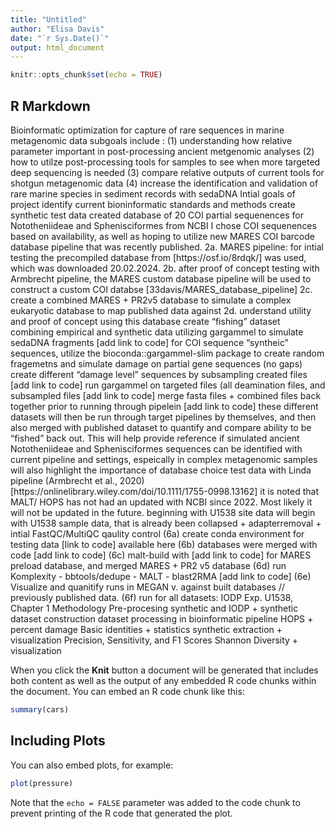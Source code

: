 ```yaml
---
title: "Untitled"
author: "Elisa Davis"
date: "`r Sys.Date()`"
output: html_document
---
```


```r
knitr::opts_chunk$set(echo = TRUE)
```

## R Markdown
Bioinformatic optimization for capture of rare sequences in marine metagenomic data
subgoals include :
(1) understanding how relative parameter important in post-processing ancient metgenomic analyses
(2) how to utilze post-processing tools for samples to see when more targeted deep sequencing is needed
(3) compare relative outputs of current tools for shotgun metagenomic data
(4) increase the identification and validation of rare marine species in sediment records with sedaDNA
Intial goals of project
identify current bioninformatic standards and methods
create synthetic test data
created database of 20 COI partial sequenences for Nototheniideae and Sphenisciformes from NCBI
I chose COI sequenences based on availability, as well as hoping to utilize new MARES COI barcode database pipeline that was recently published. 2a. MARES pipeline: for intial testing the precompiled database from [https://osf.io/8rdqk/] was used, which was downloaded 20.02.2024. 2b. after proof of concept testing with Armbrecht pipeline, the MARES custom database pipeline will be used to construct a custom COI databse [33davis/MARES_database_pipeline] 2c. create a combined MARES + PR2v5 database to simulate a complex eukaryotic database to map published data against 2d. understand utility and proof of concept using this database
create "fishing" dataset combining empirical and synthetic data
utilizing gargammel to simulate sedaDNA fragments [add link to code]
for COI sequence "syntheic" sequences, utilize the bioconda::gargammel-slim package to create random fragemetns and simulate damage on partial gene sequences (no gaps)
create different "damage level" sequences by subsampling created files [add link to code]
run gargammel on targeted files (all deamination files, and subsampled files [add link to code]
merge fasta files + combined files back together prior to running through pipelein [add link to code]
these different datasets will then be run through target pipelines by themselves, and then also merged with published dataset to quantify and compare ability to be "fished" back out. This will help provide reference if simulated ancient Nototheniideae and Sphenisciformes sequences can be identified with current pipeline and settings, espeically in complex metagenomic samples
will also highlight the importance of database choice
test data with Linda pipeline (Armbrecht et al., 2020) [https://onlinelibrary.wiley.com/doi/10.1111/1755-0998.13162]
it is noted that MALT/ HOPS has not had an updated with NCBI since 2022. Most likely it will not be updated in the future.
beginning with U1538 site data
will begin with U1538 sample data, that is already been collapsed + adapterremoval + intial FastQC/MultiQC qaulity control (6a) create conda environment for testing data [link to code] available here (6b) databases were merged with code [add link to code] (6c) malt-build with [add link to code] for MARES preload database, and merged MARES + PR2 v5 database (6d) run Komplexity - bbtools/dedupe - MALT - blast2RMA [add link to code] (6e) Visualize and quanitify runs in MEGAN v. against built databases // previously published data. (6f) run for all datasets: IODP Exp. U1538,
Chapter 1 Methodology
Pre-procesing
synthetic and IODP + synthetic dataset construction
dataset processing in bioinformatic pipeline
HOPS + percent damage
Basic identities + statistics
synthetic extraction + visualization
Precision, Sensitivity, and F1 Scores
Shannon Diversity + visualization

When you click the **Knit** button a document will be generated that includes both content as well as the output of any embedded R code chunks within the document. You can embed an R code chunk like this:

```r
summary(cars)
```

## Including Plots

You can also embed plots, for example:

```r
plot(pressure)
```

Note that the `echo = FALSE` parameter was added to the code chunk to prevent printing of the R code that generated the plot.
